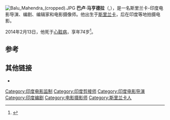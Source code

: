 [[File:Balu_Mahendra_(cropped).JPG|thumb]]
'''巴卢·马亨德拉'''（{{lang-en|Balanathan Benjamin, Balu Mahendran}},{{bd|1939年|5月20日|2014年|2月13日|catIdx=Mahendra}}），是一名斯里兰卡-印度电影导演、编剧、编辑家和电影摄像师。他出生于[[斯里兰卡|斯里兰卡]]，后在印度等地拍摄电影。

2014年2月13日，他死于[[心脏病|心脏病]]，享年74岁<ref>{{Cite web|url=http://www.thehindu.com/features/cinema/veteran-filmmaker-balu-mahendra-passes-away/article5684162.ece|title=Veteran filmmaker Balu Mahendra passes away|date=13 February 2014|publisher=''[[The_Hindu|The Hindu]]''|accessdate=13 February 2014|archive-date=2014-02-22|archive-url=https://web.archive.org/web/20140222050120/http://www.thehindu.com/features/cinema/veteran-filmmaker-balu-mahendra-passes-away/article5684162.ece|dead-url=no}}</ref>。

==参考==
{{Reflist}}

==其他链接==
{{Commonscat|Balu Mahendra|巴卢·马亨德拉}}
* {{IMDb name|0536818}}

{{DEFAULTSORT:Mahendra, Balu}}
[[Category:印度电影监制|Category:印度电影监制]]
[[Category:印度剪接师|Category:印度剪接师]]
[[Category:印度电影导演|Category:印度电影导演]]
[[Category:印度编剧|Category:印度编剧]]
[[Category:电影摄影师|Category:电影摄影师]]
[[Category:斯里兰卡人|Category:斯里兰卡人]]